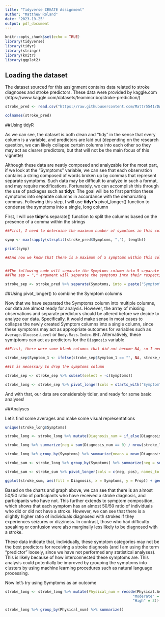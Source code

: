 ```yaml
---
title: "Tidyverse CREATE Assignment"
author: "Matthew Roland"
date: "2023-10-25"
output: pdf_document
---
```


```r
knitr::opts_chunk$set(echo = TRUE)
library(tidyverse)
library(tidyr)
library(stringr)
library(knitr)
library(ggplot2)

```

## Loading the dataset

The dataset sourced for this assignment contains data related to stroke diagnoses and stroke predictors. These data were provided by kaggle.com (https://www.kaggle.com/datasets/teamincribo/stroke-prediction/)

```r
stroke_pred <- read.csv("https://raw.githubusercontent.com/Mattr5541/DATA_607_CREATE/main/stroke_prediction_dataset.csv")

colnames(stroke_pred)
```
##Using tidyR

As we can see, the dataset is both clean and "tidy" in the sense that every column is a variable, and predictors are laid out (depending on the research question, we can likely collapse certain columns into each other so they may act as clearer predictors, but that will not be the main focus of this vignette)

Although these data are neatly composed and analyzable for the most part, if we look at the "Symptoms" variable, we can see that each observation contains a string composed of words broken up by commas that represent separate symptoms. Such data may be difficult to analyze in such a format, and may require modifications. Fortunately, we can accomplish this through the use of packages such as **tidyr.** The goal will be to first partition these symptoms into separate columns in accordance with the demarcating commas. Following this step, I will use **tidyr's** pivot_longer() function to condense the symptoms into a single, long column 

First, I will use **tidyr's** separate() function to split the columns based on the presence of a comma within the strings
```r
##First, I need to determine the maximum number of symptoms in this column

symp <- max(sapply(strsplit(stroke_pred$Symptoms, ","), length))

print(symp)

##And now we know that there is a maximum of 5 symptoms within this column


##The following code will separate the Symptoms column into 5 separate columns by calling Tidyr's separate() function. The arguments within the paste() function will generate five columns named Symptom_1 -- Symptom_5. The sep = "_" argument will ensure that the newly created symptom variables are all one word, which will be more convenient when I collapse them into a long column.
##The sep = "," argument will separate the symptoms into their respective columns when a comma is detected. Of course, this will result in a multitude of empty cells, since most observations only contained around 2-3 symptoms. However, these empty cells will be dealt with once I collapse the columns.

stroke_sep <- stroke_pred %>% separate(Symptoms, into = paste("Symptom", 1:5, sep = "_"), sep = ", " , remove = F)
```

##Using pivot_longer() to combine the Symptom columns

Now that we have separated the Symptoms column into multiple columns, our data are almost ready for analysis. However, the array of missing observations and separate predictors should be altered before we decide to analyze our data. Specifically, it would make sense in most cases to collapse the newly created Symptom columns into a single column, since these symptoms may act as appropriate outcomes for variables such as `Average.Glucose.Level` or `Body.Mass.Index.BMI`. Alternatively, these symtptoms can act as predictors for the `Diagnosis` variable

```r
##First, there were some blank columns that did not become NA, so I need to implement a simple ifelse() statement to fix them

stroke_sep$Symptom_1 <- ifelse(stroke_sep$Symptom_1 == "", NA, stroke_sep$Symptom_1)

##it is necessary to drop the symptoms column

stroke_sep <- stroke_sep %>% subset(select = -c(Symptoms))

stroke_long <- stroke_sep %>% pivot_longer(cols = starts_with("Symptom"), names_to = NULL, values_to = "Symptoms", values_drop_na = T)
```

And with that, our data are considerably tidier, and ready for some basic analyses!

##Analyses

Let's find some averages and make some visual representations

```r
unique(stroke_long$Symptoms)

stroke_long <- stroke_long %>% mutate(Diagnosis_num = if_else(Diagnosis == "Stroke", 1, 0))

stroke_long %>% summarize(neg = sum(Diagnosis_num == 0) / nrow(stroke_long), pos = sum(Diagnosis_num == 1) / nrow(stroke_long))

stroke_long %>% group_by(Symptoms) %>% summarize(means = mean(Diagnosis_num))
```

```r
stroke_sum <- stroke_long %>% group_by(Symptoms) %>% summarize(neg = sum(Diagnosis_num == 0) / nrow(stroke_long), pos = sum(Diagnosis_num == 1) / nrow(stroke_long))

stroke_sum <- stroke_sum %>% pivot_longer(cols = c(neg, pos), names_to = "Diagnosis", values_to = "Prop")

ggplot(stroke_sum, aes(fill = Diagnosis, x = Symptoms, y = Prop)) + geom_bar(position = "stack", stat = "identity") +  theme(axis.text.x = element_text(angle = 45, hjust = 1))
```

Based on the charts and graph above, we can see that there is an almost 50/50 ratio of participants who have received a stroke diagnosis, and participants who have not. This further extends to symptom composition, which shows that each symptom has an almost 50/50 ratio of individuals who did or did not have a stroke. However, we can see that there is a slightly higher ratio of individuals diagnosed with strokes if they experiences seizures or dizziness. In contrast, those who had difficulty speaking or confusion were also marginally less likely to be diagnosed with a stroke. 

These data indicate that, individually, these symptom categories may not be the best predictors for receiving a stroke diagnosis (and I am using the term "predictor" loosely, since we have not performed any statistical analyses). This is likely because of how interconnected these symptoms are. This analysis could potentially be improved by grouping the symptoms into clusters by using machine learning procedures such as natural language processing.

Now let's try using Symptoms as an outcome

```r
stroke_long <- stroke_long %>% mutate(Physical_num = recode(Physical.Activity, "Low" = 1, 
                                                          "Moderate" = 2, 
                                                          "High" = 3))

stroke_long %>% group_by(Physical_num) %>% summarize()
```

